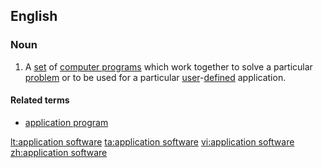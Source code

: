 ==English==

===Noun===
{{en-noun|head=[[application]] [[software]]|-}}

# {{context|computing}} A [[set]] of [[computer program]]s which work together to solve a particular [[problem]] or to be used for a particular [[user]]-[[defined]] application.

====Related terms====
* [[application program]]

[[lt:application software]]
[[ta:application software]]
[[vi:application software]]
[[zh:application software]]